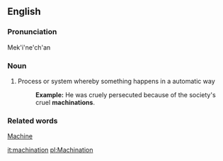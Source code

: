 ==English==
===Pronunciation===
Mek'i'ne'ch'an
===Noun===
# Process or system whereby something happens in a automatic way
#:'''Example:''' He was cruely persecuted because of the society's cruel '''machinations'''.
===Related words===
[[Machine]]

[[it:machination]]
[[pl:Machination]]